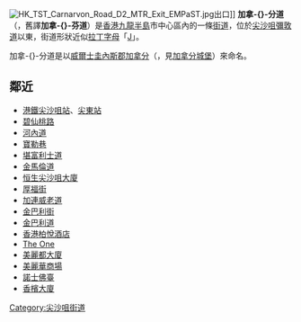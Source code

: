 {{noteTA
|G1=UK Places
|G2=Country
}}
{{Infobox Hong Kong Road
| 中文街道名稱 = 加拿-{}-分道
| 英文街道名稱 = Carnarvon Road
| 圖片 = File:Carnarvon Road near The ONE 201607.jpg
| 圖片說明 = 加拿-{}-分道近[[The_ONE|The ONE]]商場
| 路段總長度 = 0.45
| 車速限制 = 
| 行車線數量 = 
| 所在地區 = [[九龍|九龍]][[尖沙咀|尖沙咀]]
| 起點 = [[尖沙咀|尖沙咀]][[彌敦道|彌敦道]]
| 終點 = [[尖沙咀|尖沙咀]][[金巴利道|金巴利道]]
| 道路舊名資料 = 加拿-{}-芬道
| 通車日期 =1888年前
}}
[[File:HK_TST_Carnarvon_Road_D2_MTR_Exit_EMPaST.jpg|thumb]]出口]]
'''加拿-{}-分道'''（{{lang-en|Carnarvon Road}}，舊譯'''加拿-{}-芬道'''）是[[香港|香港]][[九龍半島|九龍半島]]市中心區內的一條[[街道|街道]]，位於[[尖沙咀|尖沙咀]][[彌敦道|彌敦道]]以東，街道形狀近似[[拉丁字母|拉丁字母]]「[[J|J]]」。

加拿-{}-分道是以[[威爾士|威爾士]][[格温内斯|圭內斯郡]][[加拿分_(英國)|加拿分]]（{{lang|en|Caernarfon}}，見[[加拿分城堡|加拿分城堡]]）來命名。

==鄰近==
* [[港鐵|港鐵]][[尖沙咀站|尖沙咀站]]、[[尖東站|尖東站]]
* [[碧仙桃路|碧仙桃路]]
* [[河內道|河內道]]
* [[寶勒巷|寶勒巷]]
* [[堪富利士道|堪富利士道]]
* [[金馬倫道|金馬倫道]]
* [[恒生尖沙咀大廈|恒生尖沙咀大廈]]
* [[厚福街|厚福街]]
* [[加連威老道|加連威老道]]
* [[金巴利街|金巴利街]]
* [[金巴利道|金巴利道]]
* [[香港柏悅酒店|香港柏悅酒店]]
* [[The_One|The One]]
* [[美麗都大廈|美麗都大廈]]
* [[美麗華商場|美麗華商場]]
* [[諾士佛臺|諾士佛臺]]
* [[香檳大廈|香檳大廈]]

{{commonscat|Carnarvon Road, Hong Kong}}
{{HK-road-stub}}

[[Category:尖沙咀街道|Category:尖沙咀街道]]